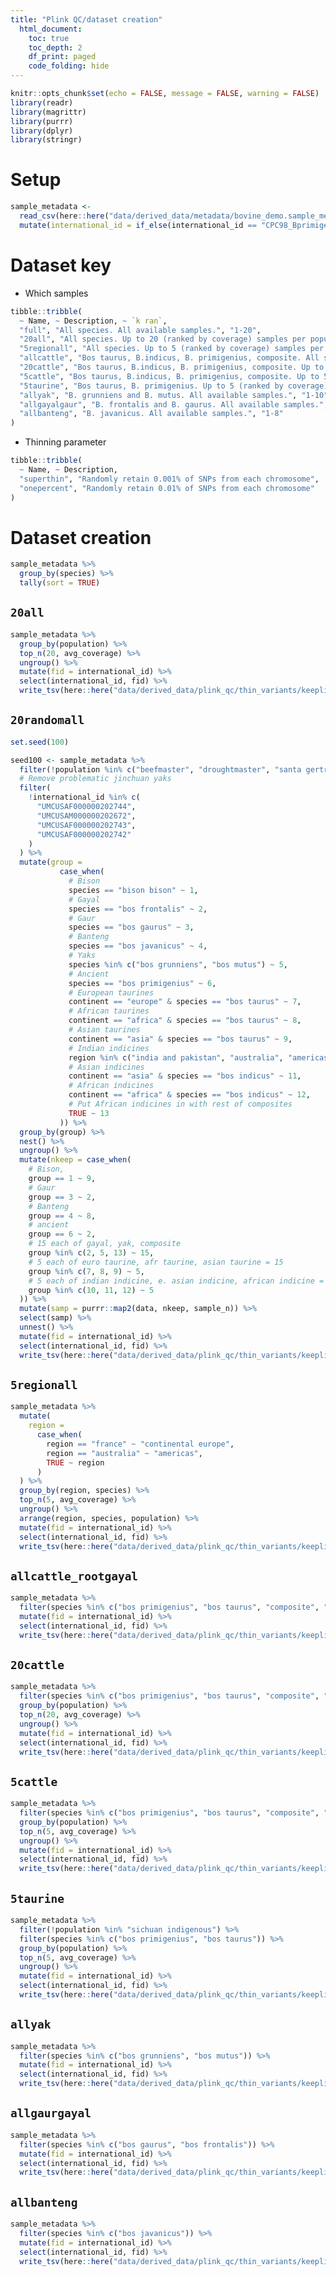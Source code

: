 ```yaml
---
title: "Plink QC/dataset creation"
  html_document:
    toc: true
    toc_depth: 2
    df_print: paged
    code_folding: hide
---
```


```r
knitr::opts_chunk$set(echo = FALSE, message = FALSE, warning = FALSE)
library(readr)
library(magrittr)
library(purrr)
library(dplyr)
library(stringr)
```

# Setup

```r
sample_metadata <- 
  read_csv(here::here("data/derived_data/metadata/bovine_demo.sample_metadata.csv")) %>% 
  mutate(international_id = if_else(international_id == "CPC98_Bprimigenius_EnglandDerbyshire_5936", "ancient_derbyshire", international_id))
```

# Dataset key

* Which samples

```r
tibble::tribble(
  ~ Name, ~ Description, ~ `k ran`,
  "full", "All species. All available samples.", "1-20",
  "20all", "All species. Up to 20 (ranked by coverage) samples per population label.", "1-20",
  "5regionall", "All species. Up to 5 (ranked by coverage) samples per species per region", "1-20",
  "allcattle", "Bos taurus, B.indicus, B. primigenius, composite. All samples.", "-",
  "20cattle", "Bos taurus, B.indicus, B. primigenius, composite. Up to 20 (ranked by coverage) samples per population label.", "1-20",
  "5cattle", "Bos taurus, B.indicus, B. primigenius, composite. Up to 5 (ranked by coverage) samples per population label.", "1-20",
  "5taurine", "Bos taurus, B. primigenius. Up to 5 (ranked by coverage) samples per population label.", "1-20",
  "allyak", "B. grunniens and B. mutus. All available samples.", "1-10",
  "allgayalgaur", "B. frontalis and B. gaurus. All available samples.", "1-10",
  "allbanteng", "B. javanicus. All available samples.", "1-8"
)
```

* Thinning parameter

```r
tibble::tribble(
  ~ Name, ~ Description,
  "superthin", "Randomly retain 0.001% of SNPs from each chromosome",
  "onepercent", "Randomly retain 0.01% of SNPs from each chromosome"
)
```

# Dataset creation

```r
sample_metadata %>% 
  group_by(species) %>% 
  tally(sort = TRUE)
```

## `20all`

```r
sample_metadata %>% 
  group_by(population) %>% 
  top_n(20, avg_coverage) %>% 
  ungroup() %>% 
  mutate(fid = international_id) %>% 
  select(international_id, fid) %>% 
  write_tsv(here::here("data/derived_data/plink_qc/thin_variants/keeplist.20all.txt"), col_names = FALSE)
```

## `20randomall`


```r
set.seed(100)
```


```r
seed100 <- sample_metadata %>% 
  filter(!population %in% c("beefmaster", "droughtmaster", "santa gertrudis", "east african zebu")) %>% 
  # Remove problematic jinchuan yaks
  filter(
    !international_id %in% c(
      "UMCUSAF000000202744",
      "UMCUSAM000000202672",
      "UMCUSAF000000202743",
      "UMCUSAF000000202742"
    )
  ) %>% 
  mutate(group = 
           case_when(
             # Bison
             species == "bison bison" ~ 1,
             # Gayal
             species == "bos frontalis" ~ 2,
             # Gaur
             species == "bos gaurus" ~ 3,
             # Banteng
             species == "bos javanicus" ~ 4,
             # Yaks
             species %in% c("bos grunniens", "bos mutus") ~ 5,
             # Ancient 
             species == "bos primigenius" ~ 6,
             # European taurines
             continent == "europe" & species == "bos taurus" ~ 7,
             # African taurines
             continent == "africa" & species == "bos taurus" ~ 8,
             # Asian taurines
             continent == "asia" & species == "bos taurus" ~ 9,
             # Indian indicines
             region %in% c("india and pakistan", "australia", "americas") & species == "bos indicus" ~ 10,
             # Asian indicines 
             continent == "asia" & species == "bos indicus" ~ 11,
             # African indicines
             continent == "africa" & species == "bos indicus" ~ 12,
             # Put African indicines in with rest of composites
             TRUE ~ 13
           )) %>% 
  group_by(group) %>% 
  nest() %>% 
  ungroup() %>% 
  mutate(nkeep = case_when(
    # Bison, 
    group == 1 ~ 9,
    # Gaur
    group == 3 ~ 2,
    # Banteng
    group == 4 ~ 8,
    # ancient
    group == 6 ~ 2,
    # 15 each of gayal, yak, composite
    group %in% c(2, 5, 13) ~ 15,
    # 5 each of euro taurine, afr taurine, asian taurine = 15
    group %in% c(7, 8, 9) ~ 5,
    # 5 each of indian indicine, e. asian indicine, african indicine = 15
    group %in% c(10, 11, 12) ~ 5
  )) %>% 
  mutate(samp = purrr::map2(data, nkeep, sample_n)) %>% 
  select(samp) %>% 
  unnest() %>% 
  mutate(fid = international_id) %>% 
  select(international_id, fid) %>% 
  write_tsv(here::here("data/derived_data/plink_qc/thin_variants/keeplist.20randomall_seed100.txt"), col_names = FALSE)
```


## `5regionall`

```r
sample_metadata %>% 
  mutate(
    region = 
      case_when(
        region == "france" ~ "continental europe",
        region == "australia" ~ "americas",
        TRUE ~ region
      )
  ) %>% 
  group_by(region, species) %>% 
  top_n(5, avg_coverage) %>% 
  ungroup() %>%
  arrange(region, species, population) %>% 
  mutate(fid = international_id) %>% 
  select(international_id, fid) %>% 
  write_tsv(here::here("data/derived_data/plink_qc/thin_variants/keeplist.5regionall.txt"), col_names = FALSE)
```

## `allcattle_rootgayal`

```r
sample_metadata %>% 
  filter(species %in% c("bos primigenius", "bos taurus", "composite", "bos indicus", "bos frontalis")) %>% 
  mutate(fid = international_id) %>% 
  select(international_id, fid) %>% 
  write_tsv(here::here("data/derived_data/plink_qc/thin_variants/keeplist.allcattle_rootgayal.txt"), col_names = FALSE)

```


## `20cattle`

```r
sample_metadata %>% 
  filter(species %in% c("bos primigenius", "bos taurus", "composite", "bos indicus")) %>% 
  group_by(population) %>% 
  top_n(20, avg_coverage) %>% 
  ungroup() %>% 
  mutate(fid = international_id) %>% 
  select(international_id, fid) %>% 
  write_tsv(here::here("data/derived_data/plink_qc/thin_variants/keeplist.20cattle.txt"), col_names = FALSE)
```

## `5cattle`

```r
sample_metadata %>% 
  filter(species %in% c("bos primigenius", "bos taurus", "composite", "bos indicus")) %>% 
  group_by(population) %>% 
  top_n(5, avg_coverage) %>% 
  ungroup() %>% 
  mutate(fid = international_id) %>% 
  select(international_id, fid) %>% 
  write_tsv(here::here("data/derived_data/plink_qc/thin_variants/keeplist.5cattle.txt"), col_names = FALSE)
```

## `5taurine`

```r
sample_metadata %>% 
  filter(!population %in% "sichuan indigenous") %>% 
  filter(species %in% c("bos primigenius", "bos taurus")) %>% 
  group_by(population) %>% 
  top_n(5, avg_coverage) %>% 
  ungroup() %>% 
  mutate(fid = international_id) %>% 
  select(international_id, fid) %>% 
  write_tsv(here::here("data/derived_data/plink_qc/thin_variants/keeplist.5taurine.txt"), col_names = FALSE)
```

## `allyak`

```r
sample_metadata %>% 
  filter(species %in% c("bos grunniens", "bos mutus")) %>% 
  mutate(fid = international_id) %>% 
  select(international_id, fid) %>% 
  write_tsv(here::here("data/derived_data/plink_qc/thin_variants/keeplist.allyak.txt"), col_names = FALSE)

```

## `allgaurgayal`

```r
sample_metadata %>% 
  filter(species %in% c("bos gaurus", "bos frontalis")) %>% 
  mutate(fid = international_id) %>% 
  select(international_id, fid) %>% 
  write_tsv(here::here("data/derived_data/plink_qc/thin_variants/keeplist.allgaurgayal.txt"), col_names = FALSE)
```

## `allbanteng`

```r
sample_metadata %>% 
  filter(species %in% c("bos javanicus")) %>% 
  mutate(fid = international_id) %>% 
  select(international_id, fid) %>% 
  write_tsv(here::here("data/derived_data/plink_qc/thin_variants/keeplist.allbanteng.txt"), col_names = FALSE)
```

